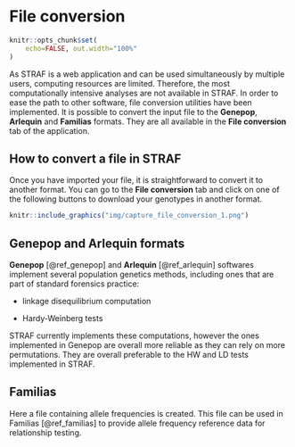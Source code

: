 # File conversion {#file-conversion}

```r
knitr::opts_chunk$set(
    echo=FALSE, out.width="100%"
)
```

As STRAF is a web application and can be used simultaneously by multiple users,
computing resources are limited. Therefore, the most computationally intensive analyses
are not available in STRAF. In order to ease the path to other software, 
file conversion utilities have been implemented. It is possible to convert
the input file to the __Genepop__, __Arlequin__ and __Familias__ formats. They are
all available in the __File conversion__ tab of the application.

## How to convert a file in STRAF

Once you have imported your file, it is straightforward to convert it to another 
format. You can go to the __File conversion__ tab and click on one of the following
buttons to download your genotypes in another format.

:::{.capture}
```r
knitr::include_graphics("img/capture_file_conversion_1.png")
```
:::

## Genepop and Arlequin formats

__Genepop__ [@ref_genepop] and __Arlequin__ [@ref_arlequin] softwares implement several population genetics methods, 
including ones that are part of standard forensics practice:

* linkage disequilibrium computation

* Hardy-Weinberg tests

STRAF currently implements these computations, however the ones implemented in 
Genepop are overall more reliable as they can rely on more permutations. They
are overall preferable to the HW and LD tests implemented in STRAF.

## Familias

Here a file containing allele frequencies is created. This file can be used in
Familias [@ref_familias] to provide allele frequency reference
data for relationship testing.
